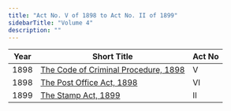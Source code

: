 ```yaml
---
title: "Act No. V of 1898 to Act No. II of 1899"
sidebarTitle: "Volume 4"
description: ""
---
```


| Year | Short Title | Act No |
|------|-------------|--------|
| 1898 | [The Code of Criminal Procedure, 1898](/laws/act-75) | V |
| 1898 | [The Post Office Act, 1898](/laws/act-76) | VI |
| 1899 | [The Stamp Act, 1899](/laws/act-77) | II |
